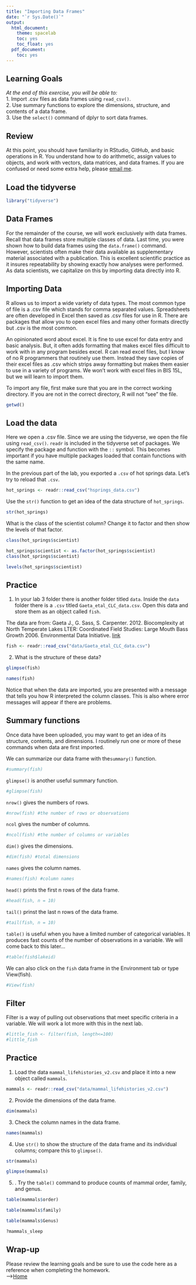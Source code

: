 ```yaml
---
title: "Importing Data Frames"
date: "`r Sys.Date()`"
output:
  html_document:
    theme: spacelab
    toc: yes
    toc_float: yes
  pdf_document:
    toc: yes
---
```


## Learning Goals
*At the end of this exercise, you will be able to:*    
1. Import .csv files as data frames using `read_csv()`.  
2. Use summary functions to explore the dimensions, structure, and contents of a data frame.  
3. Use the `select()` command of dplyr to sort data frames.  

## Review
At this point, you should have familiarity in RStudio, GitHub, and basic operations in R. You understand how to do arithmetic, assign values to objects, and work with vectors, data matrices, and data frames. If you are confused or need some extra help, please [email me](mailto: jmledford@ucdavis.edu).  

## Load the tidyverse
```r
library("tidyverse")
```

## Data Frames
For the remainder of the course, we will work exclusively with data frames. Recall that data frames store multiple classes of data. Last time, you were shown how to build data frames using the `data.frame()` command. However, scientists often make their data available as supplementary material associated with a publication. This is excellent scientific practice as it insures repeatability by showing exactly how analyses were performed. As data scientists, we capitalize on this by importing data directly into R.  

## Importing Data
R allows us to import a wide variety of data types. The most common type of file is a .csv file which stands for comma separated values. Spreadsheets are often developed in Excel then saved as .csv files for use in R. There are packages that allow you to open excel files and many other formats directly but .csv is the most common.  

An opinionated word about excel. It is fine to use excel for data entry and basic analysis. But, it often adds formatting that makes excel files difficult to work with in any program besides excel. R can read excel files, but I know of no R programmers that routinely use them. Instead they save copies of their excel files as .csv which strips away formatting but makes them easier to use in a variety of programs. We won't work with excel files in BIS 15L, but we will learn to import them.  

To import any file, first make sure that you are in the correct working directory. If you are not in the correct directory, R will not "see" the file.
```r
getwd()
```

## Load the data
Here we open a .csv file. Since we are using the tidyverse, we open the file using `read_csv()`. `readr` is included in the tidyverse set of packages. We specify the package and function with the `::` symbol. This becomes important if you have multiple packages loaded that contain functions with the same name.  

In the previous part of the lab, you exported a `.csv` of hot springs data. Let's try to reload that `.csv`.  
```r
hot_springs <- readr::read_csv("hsprings_data.csv")
```

Use the `str()` function to get an idea of the data structure of `hot_springs`.  
```r
str(hot_springs)
```

What is the class of the scientist column? Change it to factor and then show the levels of that factor.  
```r
class(hot_springs$scientist)
```

```r
hot_springs$scientist <- as.factor(hot_springs$scientist)
class(hot_springs$scientist)
```

```r
levels(hot_springs$scientist)
```

## Practice
1. In your lab 3 folder there is another folder titled `data`. Inside the `data` folder there is a `.csv` titled `Gaeta_etal_CLC_data.csv`. Open this data and store them as an object called `fish`.  

The data are from: Gaeta J., G. Sass, S. Carpenter. 2012. Biocomplexity at North Temperate Lakes LTER: Coordinated Field Studies: Large Mouth Bass Growth 2006. Environmental Data Initiative.  [link](https://portal.edirepository.org/nis/mapbrowse?scope=knb-lter-ntl&identifier=267)  
```r
fish <- readr::read_csv("data/Gaeta_etal_CLC_data.csv")
```

2. What is the structure of these data?
```r
glimpse(fish)
```

```r
names(fish)
```

Notice that when the data are imported, you are presented with a message that tells you how R interpreted the column classes. This is also where error messages will appear if there are problems.  

## Summary functions
Once data have been uploaded, you may want to get an idea of its structure, contents, and dimensions. I routinely run one or more of these commands when data are first imported.  

We can summarize our data frame with the`summary()` function.  
```r
#summary(fish)
```

`glimpse()` is another useful summary function.
```r
#glimpse(fish)
```

`nrow()` gives the numbers of rows.
```r
#nrow(fish) #the number of rows or observations
```

`ncol` gives the number of columns.
```r
#ncol(fish) #the number of columns or variables
```

`dim()` gives the dimensions.
```r
#dim(fish) #total dimensions
```

`names` gives the column names.
```r
#names(fish) #column names
```

`head()` prints the first n rows of the data frame.
```r
#head(fish, n = 10)
```

`tail()` prinst the last n rows of the data frame.
```r
#tail(fish, n = 10)
```

`table()` is useful when you have a limited number of categorical variables. It produces fast counts of the number of observations in a variable. We will come back to this later... 
```r
#table(fish$lakeid)
```

We can also click on the `fish` data frame in the Environment tab or type View(fish).
```r
#View(fish)
```

## Filter
Filter is a way of pulling out observations that meet specific criteria in a variable. We will work a lot more with this in the next lab.  
```r
#little_fish <- filter(fish, length<=100)
#little_fish
```

## Practice
1. Load the data `mammal_lifehistories_v2.csv` and place it into a new object called `mammals`.
```r
mammals <- readr::read_csv("data/mammal_lifehistories_v2.csv")
```

2. Provide the dimensions of the data frame.
```r
dim(mammals)
```

3. Check the column names in the data frame. 
```r
names(mammals)
```

4. Use `str()` to show the structure of the data frame and its individual columns; compare this to `glimpse()`. 
```r
str(mammals)
```

```r
glimpse(mammals)
```

5. . Try the `table()` command to produce counts of mammal order, family, and genus.  
```r
table(mammals$order)
```

```r
table(mammals$family)
```
```r
table(mammals$Genus)
```

```r
?mammals_sleep
```

## Wrap-up
Please review the learning goals and be sure to use the code here as a reference when completing the homework.  
-->[Home](https://jmledford3115.github.io/datascibiol/)